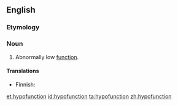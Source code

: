 ==English==

===Etymology===
{{prefix|hypo|function}}

===Noun===
{{en-noun}}

# {{medicine}} Abnormally low [[function]].

====Translations====
{{trans-top|abnormally low function}}
* Finnish: {{t-|fi|vajaatoiminta}}
{{trans-mid}}
{{trans-bottom}}

[[et:hypofunction]]
[[id:hypofunction]]
[[ta:hypofunction]]
[[zh:hypofunction]]